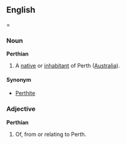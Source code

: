 ==English===
===Noun===
'''Perthian'''
#A [[native]] or [[inhabitant]] of Perth ([[Australia]]).
====Synonym====
*[[Perthite]]

===Adjective===
'''Perthian'''
#Of, from or relating to Perth.